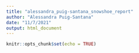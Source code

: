 ```yaml
---
title: "alessandra_puig-santana_snowshoe_report"
author: "Alessandra Puig-Santana"
date: "11/7/2021"
output: html_document
---
```


```r
knitr::opts_chunk$set(echo = TRUE)
```


